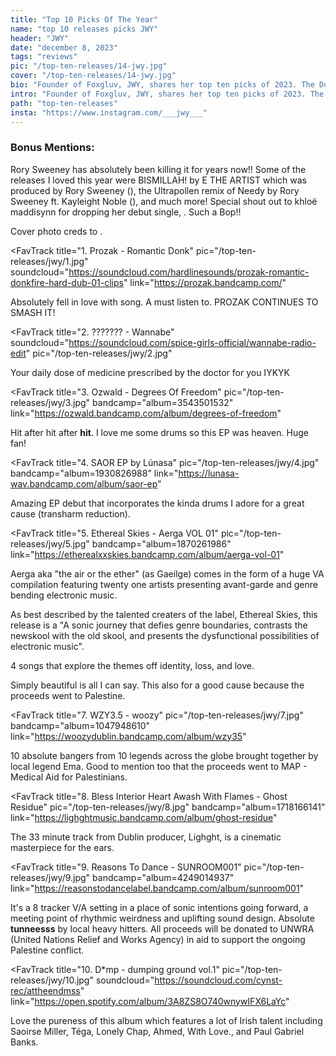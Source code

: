 ---
title: "Top 10 Picks Of The Year"
name: "top 10 releases picks JWY"
header: "JWY"
date: "december 8, 2023"
tags: "reviews"
pic: "/top-ten-releases/14-jwy.jpg"
cover: "/top-ten-releases/14-jwy.jpg"
bio: "Founder of Foxgluv, JWY, shares her top ten picks of 2023. The Dublin based DJ was key to big nights out this year for Rathaus, Ar Ais Arís, and Honeypot Club among many others."
intro: "Founder of Foxgluv, JWY, shares her top ten picks of 2023. The Dublin based DJ was key to big nights out this year for Rathaus, Ar Ais Arís, and Honeypot Club, as well as being support for artists such as Bakey, Conducta, and DJ Priya. She aims to bring unity through her platform by highlighting female, non-binary, and trans creatives and through her picks, you'll see her wide range of musical interests!"
path: "top-ten-releases"
insta: "https://www.instagram.com/___jwy___"
---

<h3>Bonus Mentions:</h3>

<div className="bonusMention">
Rory Sweeney has absolutely been killing it for years now!! Some of the releases I loved this year were BISMILLAH! by E THE ARTIST which was produced by Rory Sweeney (<HoverLink url="https://www.youtube.com/watch?v=Fl2sfEc4Ahs" name="listen here" external />), the Ultrapollen remix of Needy by Rory Sweeney ft. Kayleight Noble (<HoverLink
    url="https://ultrapollen.bandcamp.com/track/needy-rory-sweeney-feat-kayleigh-noble-ultrapollen-remix"
    name="listen here"
    external
  />), and much more! Special shout out to khloë maddisynn for dropping her debut single, <HoverLink url="https://soundcloud.com/khloemaddisynn/cinderellas-gone-prod-jonah" name="cinderella's gone (prod. jonah bru)" external />. Such a Bop!!

Cover photo creds to <HoverLink url="https://www.instagram.com/cianbolger.ire/" name="Cian Bolger" external />.

</div>

<FavTrack
  title="1. Prozak - Romantic Donk"
  pic="/top-ten-releases/jwy/1.jpg"
  soundcloud="https://soundcloud.com/hardlinesounds/prozak-romantic-donkfire-hard-dub-01-clips"
  link="https://prozak.bandcamp.com/"
>
  Absolutely fell in love with song. A must listen to. PROZAK CONTINUES TO SMASH IT!
</FavTrack>

<FavTrack
  title="2. ??????? - Wannabe"
  soundcloud="https://soundcloud.com/spice-girls-official/wannabe-radio-edit"
  pic="/top-ten-releases/jwy/2.jpg"
>
  Your daily dose of medicine prescribed by the doctor for you IYKYK
</FavTrack>

<FavTrack
  title="3. Ozwald - Degrees Of Freedom"
  pic="/top-ten-releases/jwy/3.jpg"
  bandcamp="album=3543501532"
  link="https://ozwald.bandcamp.com/album/degrees-of-freedom"
>
  Hit after hit after <b>hit</b>. I love me some drums so this EP was heaven. Huge fan!
</FavTrack>

<FavTrack
  title="4. SAOR EP by Lúnasa"
  pic="/top-ten-releases/jwy/4.jpg"
  bandcamp="album=1930826988"
  link="https://lunasa-wav.bandcamp.com/album/saor-ep"
>
  Amazing EP debut that incorporates the kinda drums I adore for a great cause (transharm
  reduction).
</FavTrack>

<FavTrack
  title="5. Ethereal Skies - Aerga VOL 01"
  pic="/top-ten-releases/jwy/5.jpg"
  bandcamp="album=1870261986"
  link="https://etherealxxskies.bandcamp.com/album/aerga-vol-01"
>
  Aerga aka "the air or the ether" (as Gaeilge) comes in the form of a huge VA compilation featuring twenty one artists presenting avant-garde and genre bending electronic music.

As best described by the talented creaters of the label, Ethereal Skies, this release is a "A sonic journey that defies genre boundaries, contrasts the newskool with the old skool, and presents the dysfunctional possibilities of electronic music".

</FavTrack>

<FavTrack 
  title="6. Ylroy - 'Three Flowers For My Beloved'" 
  pic="/top-ten-releases/jwy/6.jpg" 
  bandcamp="album=1374140623" link="https://ylroy.bandcamp.com/album/three-flowers-for-my-beloved">
  4 songs that explore the themes off identity, loss, and love.

Simply beautiful is all I can say. This also for a good cause because the proceeds went to Palestine.

</FavTrack>

<FavTrack
  title="7. WZY3.5 - woozy"
  pic="/top-ten-releases/jwy/7.jpg"
  bandcamp="album=1047948610"
  link="https://woozydublin.bandcamp.com/album/wzy35"
>
  10 absolute bangers from 10 legends across the globe brought together by local legend Ema. Good to
  mention too that the proceeds went to MAP - Medical Aid for Palestinians.
</FavTrack>

<FavTrack
  title="8. Bless Interior Heart Awash With Flames - Ghost Residue"
  pic="/top-ten-releases/jwy/8.jpg"
  bandcamp="album=1718166141"
  link="https://lighghtmusic.bandcamp.com/album/ghost-residue"
>
  The 33 minute track from Dublin producer, Lighght, is a cinematic masterpiece for the ears.
</FavTrack>

<FavTrack
  title="9. Reasons To Dance - SUNROOM001"
  pic="/top-ten-releases/jwy/9.jpg"
  bandcamp="album=4249014937"
  link="https://reasonstodancelabel.bandcamp.com/album/sunroom001"
>
  It's a 8 tracker V/A setting in a place of sonic intentions going forward, a meeting point of
  rhythmic weirdness and uplifting sound design. Absolute <b>tunneesss</b> by local heavy hitters.
  All proceeds will be donated to UNWRA (United Nations Relief and Works Agency) in aid to support
  the ongoing Palestine conflict.
</FavTrack>

<FavTrack
  title="10. D*mp - dumping ground vol.1"
  pic="/top-ten-releases/jwy/10.jpg"
  soundcloud="https://soundcloud.com/cynst-rec/attheendmss"
  link="https://open.spotify.com/album/3A8ZS8O740wnywIFX6LaYc"
>
  Love the pureness of this album which features a lot of Irish talent including Saoirse Miller,
  Téga, Lonely Chap, Ahmed, With Love., and Paul Gabriel Banks.
</FavTrack>
